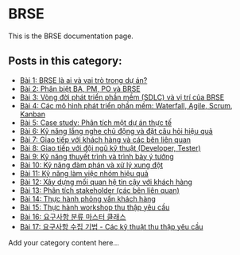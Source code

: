 # BRSE


This is the BRSE documentation page.

## Posts in this category:

- [Bài 1: BRSE là ai và vai trò trong dự án?](oica77zujlqx0yz/05gz1ikklwvxjez)
- [Bài 2: Phân biệt BA, PM, PO và BRSE](oica77zujlqx0yz/q8sqm3vpb7f18sg)
- [Bài 3: Vòng đời phát triển phần mềm (SDLC) và vị trí của BRSE](oica77zujlqx0yz/7daps9u0jzff41c)
- [Bài 4: Các mô hình phát triển phần mềm: Waterfall, Agile, Scrum, Kanban](oica77zujlqx0yz/volmg4i6luo0g91)
- [Bài 5: Case study: Phân tích một dự án thực tế](oica77zujlqx0yz/pdd05yrfruq0o48)
- [Bài 6: Kỹ năng lắng nghe chủ động và đặt câu hỏi hiệu quả](oica77zujlqx0yz/iys8a1gizkeuc9v)
- [Bài 7: Giao tiếp với khách hàng và các bên liên quan](oica77zujlqx0yz/ijevqtkd9vi6gmc)
- [Bài 8: Giao tiếp với đội ngũ kỹ thuật (Developer, Tester)](oica77zujlqx0yz/1n3z75dfb7bbxt1)
- [Bài 9: Kỹ năng thuyết trình và trình bày ý tưởng](oica77zujlqx0yz/97t9u52xs7m7rmo)
- [Bài 10: Kỹ năng đàm phán và xử lý xung đột](oica77zujlqx0yz/0umbd2vn1xk791a)
- [Bài 11: Kỹ năng làm việc nhóm hiệu quả](oica77zujlqx0yz/zzp6egiuf3y5ve6)
- [Bài 12: Xây dựng mối quan hệ tin cậy với khách hàng](oica77zujlqx0yz/q6ylwbc5xp4k3g5)
- [Bài 13: Phân tích stakeholder (các bên liên quan)](oica77zujlqx0yz/kvmslv9yovnbipo)
- [Bài 14: Thực hành phỏng vấn khách hàng](oica77zujlqx0yz/utrd57cpox5902x)
- [Bài 15: Thực hành workshop thu thập yêu cầu](oica77zujlqx0yz/3dcpxpq6ucsmt29)
- [Bài 16: 요구사항 분류 마스터 클래스](oica77zujlqx0yz/dxh7humpv743f4w)
- [Bài 17: 요구사항 수집 기법 - Các kỹ thuật thu thập yêu cầu](oica77zujlqx0yz/czzulgqzt4hm7lx)

Add your category content here...
